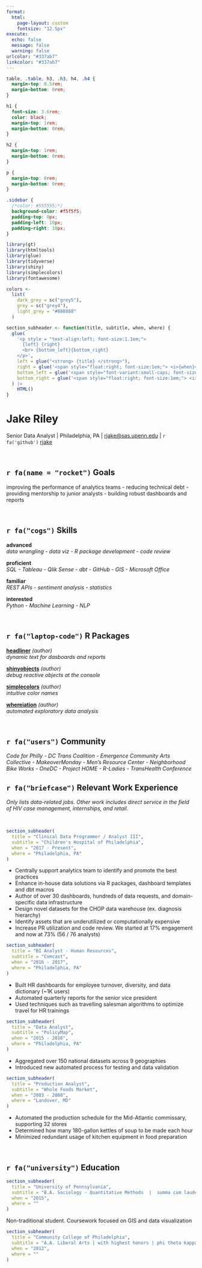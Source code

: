 ```yaml
---
format: 
  html:
    page-layout: custom
    fontsize: "12.5px"
execute:
  echo: false
  message: false
  warning: false
urlcolor: "#337ab7"
linkcolor: "#337ab7"
---
```


<!-- 
  to save as PDF: 
    - knit html
    - open in Chrome
    - view > print > save as PDF
      Scale: 85%
      Margins: custom
-->

```css
table, .table, h3, .h3, h4, .h4 {
  margin-top: 0.5rem;
  margin-bottom: 0rem;
}

h1 {
  font-size: 3.6rem;
  color: black;
  margin-top: 1rem;
  margin-bottom: 0rem;
}

h2 {
  margin-top: 1rem;
  margin-bottom: 0rem;
}

p {
  margin-top: 0rem;
  margin-bottom: 0rem;
}

.sidebar {
  /*color: #555555;*/
  background-color: #f5f5f5;
  padding-top: 0px;
  padding-left: 10px;
  padding-right: 10px;
}
```

```r
library(gt)
library(htmltools)
library(glue)
library(tidyverse)
library(shiny)
library(simplecolors)
library(fontawesome)
```

```r
colors <-
  list(
    dark_grey = sc("grey5"),
    grey = sc("grey4"),
    light_grey = "#888888"
  )

section_subheader <- function(title, subtitle, when, where) {
  glue(
    '<p style = "text-align:left; font-size:1.1em;"> 
      {left} {right}
      <br> {bottom_left}{bottom_right}
    </p>',
    left = glue("<strong> {title} </strong>"),
    right = glue('<span style="float:right; font-size:1em;"> <i>{when}</i></span>'),
    bottom_left = glue('<span style="font-variant:small-caps; font-size:1em;">, {subtitle} </span>'),
    bottom_right = glue('<span style="float:right; font-size:1em;"> <i>{where}</i></span>')
  ) |> 
    HTML()
}
```


# Jake **Riley**
Senior Data Analyst  |  Philadelphia, PA |
[rjake@sas.upenn.edu](mailto:rjake@sas.upenn.edu) | `r fa('github')` [rjake](https://github.com/rjake)

<br>

::: {.grid}
::: {.g-col-4 .sidebar}

## `r fa(name = "rocket")` Goals
improving the performance of analytics teams - reducing technical debt - providing mentorship to junior analysts - building robust dashboards and reports

<br>

## `r fa("cogs")` Skills
**advanced**  
*data wrangling - data viz - R package development - code review*

**proficient**  
*SQL - Tableau - Qlik Sense - dbt - GitHub - GIS - Microsoft Office*

**familiar**  
*REST APIs - sentiment analysis - statistics*

**interested**  
*Python - Machine Learning - NLP*

<br>

## `r fa("laptop-code")` R Packages
[**headliner**](https://rjake.github.io/headliner) *(author)*  
*dynamic text for dasboards and reports*

[**shinyobjects**](https://rjake.github.io/shinyobjects/index.html) *(author)*  
*debug reactive objects at the console*

[**simplecolors**](https://rjake.github.io/simplecolors/articles/intro.html) *(author)*  
*intuitive color names*

[**whereiation**](https://rjake.github.io/whereiation/) *(author)*  
*automated exploratory data analysis*

<br>

## `r fa("users")` Community

*Code for Philly - DC Trans Coalition - Emergence Community Arts Collective - MakeoverMonday - Men’s Resource Center - Neighborhood Bike Works - OneDC - Project HOME - R-Ladies - TransHealth Conference*

:::

::: {.g-col-8}
## `r fa("briefcase")` Relevant Work Experience
*Only lists data-related jobs. Other work includes direct service in the field of HIV case management, internships, and retail.*

<br>

```r
section_subheader(
  title = "Clinical Data Programmer / Analyst III",
  subtitle = "Children's Hospital of Philadelphia",
  when = "2017 - Present",
  where = "Philadelphia, PA"
)
```
* Centrally support analytics team to identify and promote the best practices
* Enhance in-house data solutions via R packages, dashboard templates and dbt macros
* Author of over 30 dashboards, hundreds of data requests, and domain-specific data infrastructure
* Design novel datasets for the CHOP data warehouse (ex. diagnosis hierarchy)
* Identify assets that are underutilized or computationally expensive
* Increase PR utilization and code review. We started at 17% engagement and now at 73% (56 / 76 analysts)

```r
section_subheader(
  title = "BI Analyst - Human Resources",
  subtitle = "Comcast",
  when = "2016 - 2017",
  where = "Philadelphia, PA"
)
```

* Built HR dashboards for employee turnover, diversity, and data dictionary (~1K users)
* Automated quarterly reports for the senior vice president
* Used techniques such as travelling salesman algorithms to optimize travel for HR trainings

```r
section_subheader(
  title = "Data Analyst",
  subtitle = "PolicyMap",
  when = "2015 - 2016",
  where = "Philadelphia, PA"
)
```
* Aggregated over 150 national datasets across 9 geographies
* Introduced new automated process for testing and data validation

```r
section_subheader(
  title = "Production Analyst",
  subtitle = "Whole Foods Market",
  when = "2003 - 2008",
  where = "Landover, MD"
)
```
* Automated the production schedule for the Mid-Atlantic commissary, supporting 32 stores
* Determined how many 180-gallon kettles of soup to be made each hour
* Minimized redundant usage of kitchen equipment in food preparation

<br>

## `r fa("university")`  Education

```r
section_subheader(
  title = "University of Pennsylvania",
  subtitle = "B.A. Sociology - Quantitative Methods  |  summa cum laude  |  phi beta kappa",
  when = "2015",
  where = ""
)
```
Non-traditional student. Coursework focused on GIS and data visualization

```r
section_subheader(
  title = "Community College of Philadelphia",
  subtitle = "A.A. Liberal Arts | with highest honors | phi theta kappa",
  when = "2012",
  where = ""
)
```

:::

:::
